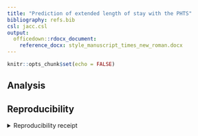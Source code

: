 ```yaml
---
title: "Prediction of extended length of stay with the PHTS"
bibliography: refs.bib
csl: jacc.csl
output: 
  officedown::rdocx_document:
    reference_docx: style_manuscript_times_new_roman.docx
---
```


```r
knitr::opts_chunk$set(echo = FALSE)
```

## Analysis

## Reproducibility

<details><summary>Reproducibility receipt</summary>

```r
## datetime
Sys.time()

## repository
git2r::repository()

## session info
sessionInfo()
```

</details>
